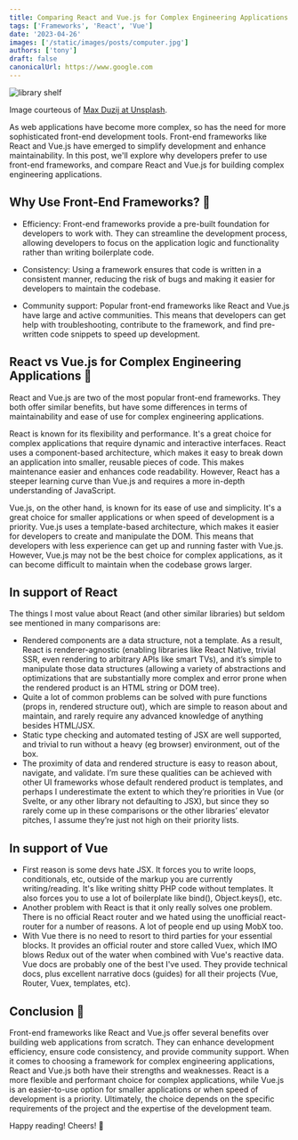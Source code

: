 ```yaml
---
title: Comparing React and Vue.js for Complex Engineering Applications
tags: ['Frameworks', 'React', 'Vue']
date: '2023-04-26'
images: ['/static/images/posts/computer.jpg']
authors: ['tony']
draft: false
canonicalUrl: https://www.google.com
---
```


<Image
  className="w-full rounded-xl"
  alt="library shelf"
  src="/static/images/posts/computer.jpg"
  layout="responsive"
  width={450}
  height={250}
/>

<TOCInline toc={props.toc} asDisclosure toHeading={3} />

Image courteous of [Max Duzij at Unsplash](https://unsplash.com/@max_duz).

As web applications have become more complex, so has the need for more sophisticated front-end development tools. Front-end frameworks like React and Vue.js have emerged to simplify development and enhance maintainability. In this post, we'll explore why developers prefer to use front-end frameworks, and compare React and Vue.js for building complex engineering applications.

## Why Use Front-End Frameworks? 📃

- Efficiency: Front-end frameworks provide a pre-built foundation for developers to work with. They can streamline the development process, allowing developers to focus on the application logic and functionality rather than writing boilerplate code.

- Consistency: Using a framework ensures that code is written in a consistent manner, reducing the risk of bugs and making it easier for developers to maintain the codebase.

- Community support: Popular front-end frameworks like React and Vue.js have large and active communities. This means that developers can get help with troubleshooting, contribute to the framework, and find pre-written code snippets to speed up development.

## React vs Vue.js for Complex Engineering Applications 📂

React and Vue.js are two of the most popular front-end frameworks. They both offer similar benefits, but have some differences in terms of maintainability and ease of use for complex engineering applications.

React is known for its flexibility and performance. It's a great choice for complex applications that require dynamic and interactive interfaces. React uses a component-based architecture, which makes it easy to break down an application into smaller, reusable pieces of code. This makes maintenance easier and enhances code readability. However, React has a steeper learning curve than Vue.js and requires a more in-depth understanding of JavaScript.

Vue.js, on the other hand, is known for its ease of use and simplicity. It's a great choice for smaller applications or when speed of development is a priority. Vue.js uses a template-based architecture, which makes it easier for developers to create and manipulate the DOM. This means that developers with less experience can get up and running faster with Vue.js. However, Vue.js may not be the best choice for complex applications, as it can become difficult to maintain when the codebase grows larger.

## In support of React

The things I most value about React (and other similar libraries) but seldom see mentioned in many comparisons are:

- Rendered components are a data structure, not a template. As a result, React is renderer-agnostic (enabling libraries like React Native, trivial SSR, even rendering to arbitrary APIs like smart TVs), and it’s simple to manipulate those data structures (allowing a variety of abstractions and optimizations that are substantially more complex and error prone when the rendered product is an HTML string or DOM tree).
- Quite a lot of common problems can be solved with pure functions (props in, rendered structure out), which are simple to reason about and maintain, and rarely require any advanced knowledge of anything besides HTML/JSX.
- Static type checking and automated testing of JSX are well supported, and trivial to run without a heavy (eg browser) environment, out of the box.
- The proximity of data and rendered structure is easy to reason about, navigate, and validate.
  I’m sure these qualities can be achieved with other UI frameworks whose default rendered product is templates, and perhaps I underestimate the extent to which they’re priorities in Vue (or Svelte, or any other library not defaulting to JSX), but since they so rarely come up in these comparisons or the other libraries’ elevator pitches, I assume they’re just not high on their priority lists.

## In support of Vue

- First reason is some devs hate JSX. It forces you to write loops, conditionals, etc, outside of the markup you are currently writing/reading. It's like writing shitty PHP code without templates. It also forces you to use a lot of boilerplate like bind(), Object.keys(), etc.
- Another problem with React is that it only really solves one problem. There is no official React router and we hated using the unofficial react-router for a number of reasons. A lot of people end up using MobX too.
- With Vue there is no need to resort to third parties for your essential blocks. It provides an official router and store called Vuex, which IMO blows Redux out of the water when combined with Vue's reactive data.
  Vue docs are probably one of the best I've used. They provide technical docs, plus excellent narrative docs (guides) for all their projects (Vue, Router, Vuex, templates, etc).

## Conclusion 🚢

Front-end frameworks like React and Vue.js offer several benefits over building web applications from scratch. They can enhance development efficiency, ensure code consistency, and provide community support. When it comes to choosing a framework for complex engineering applications, React and Vue.js both have their strengths and weaknesses. React is a more flexible and performant choice for complex applications, while Vue.js is an easier-to-use option for smaller applications or when speed of development is a priority. Ultimately, the choice depends on the specific requirements of the project and the expertise of the development team.

Happy reading! Cheers! 🍻
